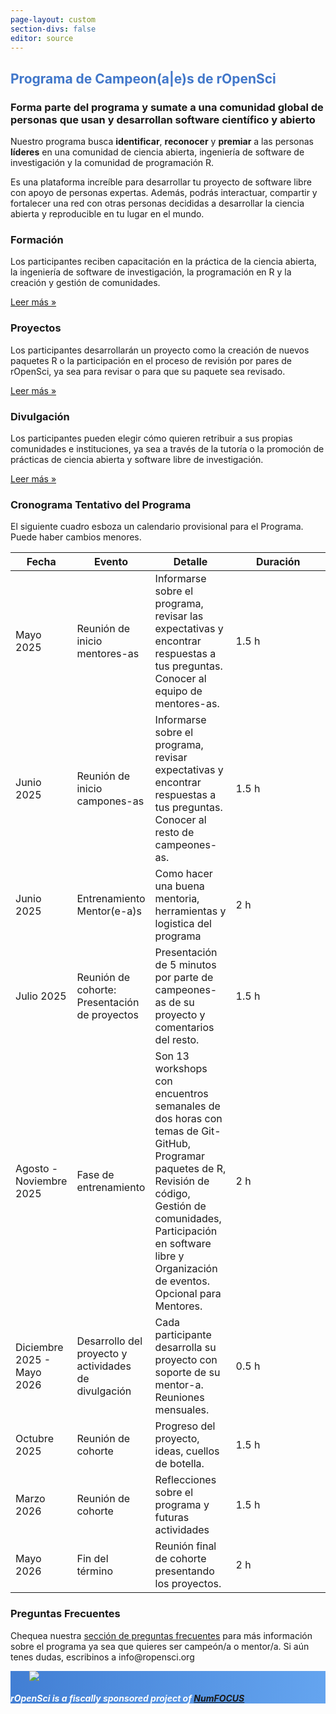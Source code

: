 ```yaml
---
page-layout: custom
section-divs: false
editor: source
---
```


:::::::: {.hero .grey-border}
::::::: content-block
::: {.hero-title style="color: #4177ca"}
# Programa de Campeon(a|e)s de rOpenSci
:::

::: {..hero-title}
### Forma parte del programa y sumate a una comunidad global de personas que usan y desarrollan software científico y abierto
:::

:::: hero-text
Nuestro programa busca **identificar**, **reconocer** y **premiar** a las personas **líderes** en una comunidad de ciencia abierta, ingeniería de software de investigación y la comunidad de programación R.

Es una plataforma increíble para desarrollar tu proyecto de software libre con apoyo de personas expertas. Además, podrás interactuar, compartir y fortalecer una red con otras personas decididas a desarrollar la ciencia abierta y reproducible en tu lugar en el mundo.

<!--
::: hero-buttons
[Aplicar como Campeón/a](https://airtable.com/appF6OXmxkk8VmR8a/shrlvgcNz1R4CoaQN){.btn .btn-primary role="button"} [Aplicar como Mentor/a](https://airtable.com/appF6OXmxkk8VmR8a/shrZnWDRKxXUEmLRM){.btn .btn-primary role="button"}
:::
-->
::::
:::::::
::::::::

:::::::::: content-block
::::::::: features
:::: feature
### Formación

Los participantes reciben capacitación en la práctica de la ciencia abierta, la ingeniería de software de investigación, la programación en R y la creación y gestión de comunidades.

::: learn-more
[Leer más »](resources/resources.qmd)
:::
::::

:::: feature
### Proyectos

Los participantes desarrollarán un proyecto como la creación de nuevos paquetes R o la participación en el proceso de revisión por pares de rOpenSci, ya sea para revisar o para que su paquete sea revisado.

::: learn-more
[Leer más »](galeria/index.qmd)
:::
::::

:::: feature
### Divulgación

Los participantes pueden elegir cómo quieren retribuir a sus propias comunidades e instituciones, ya sea a través de la tutoría o la promoción de prácticas de ciencia abierta y software libre de investigación.

::: learn-more
[Leer más »](galeria/index.qmd)
:::
::::
:::::::::
::::::::::

<!--
:::::: content-block
::::: {.features .grey-border}
::: feature-two
### El programa de un vistazo

-   **Duración**: 12 meses
-   **Etapas**: entrenamiento, mentoría y desarrollo del proyecto, divulgación
-   **Fechas**: La cohorte tres inicia en Junio 2025 y termina en Junio 2026
-   **Estipendio**: \$500 USD (para mentores/as y campeones/as)
-   **Idioma**: Español
-   **Cohortes**: entre seis a diez participantes
-   **Formato del entrenamiento**: online
-   **Mentoria**: individual
-   **Proyectos**: desarrollo de un paquete, revisión de un paquete
:::

::: feature-two
### Quienes pueden aplicar

-   **Perfil**: personas que desarrollan software libre utilizando el lenguaje de programación R y sean latinoamericanos o trabajan en América Latina
-   **Región**: tienen que ser de o trabajar en América Latina
-   **Requisitos**:
    -   Ya tienen conocimientos de desarrollo con el lenguaje R y una idea sólida para un paquete que les gustaría desarrollar, o
    -   Ya han desarrollado un paquete que está dentro del [alcance de rOpenSci](https://devguide.ropensci.org/es/softwarereview_policies.es.html#aims-and-scope), y quieren que sea [revisado por pares](/es/software-review/) a través de rOpenSci, o
    -   Quieren [revisar paquetes para rOpenSci](https://devguide.ropensci.org/es/softwarereview_reviewer.es.html) y
    -   Tienen conocimientos básicos de comunicación en español (escrita y verbal).
:::
:::::
::::::
-->

::: content-block
### Cronograma Tentativo del Programa

El siguiente cuadro esboza un calendario provisional para el Programa. Puede haber cambios menores.

|Fecha|Evento|Detalle|Duración|
|----|-----|------|--------|
|Mayo 2025|Reunión de inicio mentores-as|Informarse sobre el programa, revisar las expectativas y encontrar respuestas a tus preguntas. Conocer al equipo de mentores-as.|1.5 h|
|Junio 2025|Reunión de inicio campones-as|Informarse sobre el programa, revisar expectativas y encontrar respuestas a tus preguntas. Conocer al resto de campeones-as.|1.5 h|
|Junio 2025|Entrenamiento Mentor(e-a)s|Como hacer una buena mentoria, herramientas y logistica del programa|2 h|
|Julio 2025|Reunión de cohorte: Presentación de proyectos| Presentación de 5 minutos por parte de campeones-as de su proyecto y comentarios del resto.|1.5 h|
|Agosto - Noviembre 2025 | Fase de entrenamiento | Son 13 workshops con encuentros semanales de dos horas con temas de Git-GitHub, Programar paquetes de R, Revisión de código, Gestión de comunidades, Participación en software libre y Organización de eventos. Opcional para Mentores.  |2 h|
|Diciembre 2025 - Mayo 2026 | Desarrollo del proyecto y actividades de divulgación |Cada participante desarrolla su proyecto con soporte de su mentor-a. Reuniones mensuales. |0.5 h|
|Octubre 2025| Reunión de cohorte | Progreso del proyecto, ideas, cuellos de botella.|1.5 h|
|Marzo 2026|Reunión de cohorte | Reflecciones sobre el programa y futuras actividades |1.5 h|
|Mayo 2026 |Fin del término| Reunión final de cohorte presentando los proyectos. |2 h|


:::

::: {.content-block}

### Preguntas Frecuentes

Chequea nuestra [sección de preguntas frecuentes](resources/faq.qmd) para más información sobre el programa ya sea que quieres ser campeón/a o mentor/a. Si aún tenes dudas, escribinos a info@ropensci.org

:::

::: {.footer style="background: url(https://ropensci.org/images/svg/footer-cube.svg) bottom/contain no-repeat,linear-gradient(94.45deg,#427fd4 1.55%,#64a4ef 98.46%)"}

::: features
::: feature
::: {.img style="margin-left: 30px"}
![](https://ropensci.org/img/icon_short_white.svg)
:::
:::

::: {.feature style="color: #fff"}
:::

::: {.feature style="color: #fff"}
##### rOpenSci is a fiscally sponsored project of [NumFOCUS](http://numfocus.org)
:::
:::
:::
